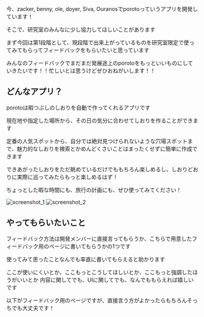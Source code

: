
今、zacker, benny, ole, doyer, Siva, Ouranosでporotoっていうアプリを開発しています！

そこで、研究室のみんなに少し協力してほしいことがあります

まず今回は第1段階として、現段階で出来上がっているものを研究室限定で使ってみてもらってフィードバックをもらいたいと思っています

みんなのフィードバックでまだまだ発展途上のporotoをもっといいものにしていきたいです！！忙しいとは思うけどぜひおねがいします！！

## どんなアプリ？
porotoは暇つぶしのしおりを自動で作ってくれるアプリです

現在地や指定した場所から、その日の気分に合わせてしおりを作ることができます

定番の人気スポットから、自分では絶対見つけられないような穴場スポットまで、魅力的なしおりを検索とかめんどくさいことはまったくせずに簡単に作成できます

できあがったしおりをただ眺めているだけでももちろん楽しめるし、しおりどおりに実際に巡ってみたらもっと楽しめるはず！

ちょっとした暇な時間にも、旅行の計画にも、ぜひ使ってみてください！

![screenshot_1](https://storage.googleapis.com/poroto-blog-asset-bucket/pr/rcl/ss1.jpg)
![screenshot_2](https://storage.googleapis.com/poroto-blog-asset-bucket/pr/rcl/ss2.jpg)

## やってもらいたいこと
フィードバック方法は開発メンバーに直接言ってもらうか、こちらで用意したフィードバック用のページに書いてもらうかの1つです

使ってみて思ったことなんでも率直に書いてもらえると助かります

ここが使いにくいとか、ここもっとこうしてほしいとか、ここもっと強調したほうがいいとか 内容に関してでも、UIに関してでも、なんでももらえれば嬉しいです

以下がフィードバック用のページですが、直接言う方がよかったらもちろんそっちでも大丈夫です！

<MdxLinkCard href="https://poroto.app/"/>